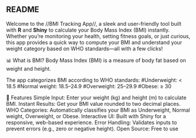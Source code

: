 ## README

Welcome to the //BMI Tracking App//, a sleek and user-friendly tool built with **R** and **Shiny** to calculate your Body Mass Index (BMI) instantly. Whether you're monitoring your health, setting fitness goals, or just curious, this app provides a quick way to compute your BMI and understand your weight category based on WHO standards—all with a few clicks!

📊 What is BMI?
Body Mass Index (BMI) is a measure of body fat based on weight and height.

The app categorizes BMI according to WHO standards:
#Underweight: < 18.5
#Normal weight: 18.5–24.9
#Overweight: 25–29.9
#Obese: ≥ 30

🚀 Features
Simple Input: Enter your weight (kg) and height (m) to calculate BMI.
Instant Results: Get your BMI value rounded to two decimal places.
WHO Categories: Automatically classifies your BMI as Underweight, Normal weight, Overweight, or Obese.
Interactive UI: Built with Shiny for a responsive, web-based experience.
Error Handling: Validates inputs to prevent errors (e.g., zero or negative height).
Open Source: Free to use



